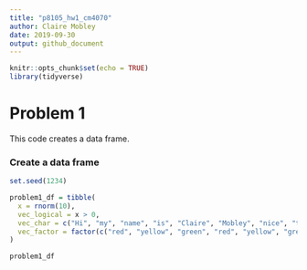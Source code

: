 ```yaml
---
title: "p8105_hw1_cm4070"
author: Claire Mobley
date: 2019-09-30
output: github_document
---
```


```r
knitr::opts_chunk$set(echo = TRUE)
library(tidyverse)
```

# Problem 1 

This code creates a data frame.

### Create a data frame 

```r

set.seed(1234)

problem1_df = tibble(
  x = rnorm(10),
  vec_logical = x > 0, 
  vec_char = c("Hi", "my", "name", "is", "Claire", "Mobley", "nice", "to", "meet", "you"), 
  vec_factor = factor(c("red", "yellow", "green", "red", "yellow", "green", "yellow", "green", "green", "green"))
)

problem1_df
```
